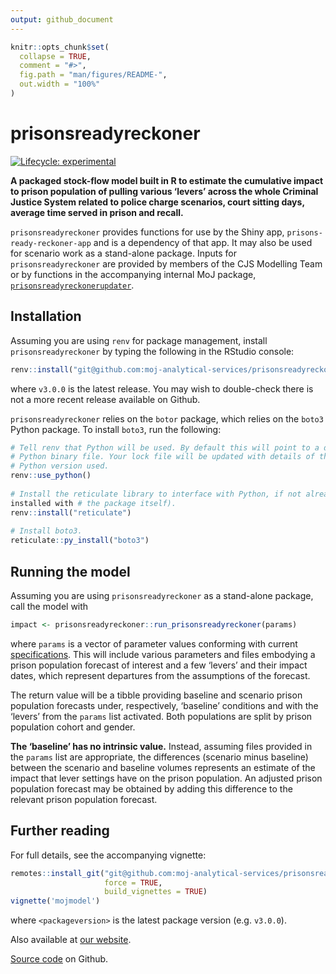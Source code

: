 ```yaml
---
output: github_document
---
```


<!--

INSTRUCTIONS:

Rendering README
----------------

Render `README.Rmd` regularly, to keep `README.md` up-to-date:

devtools::build_readme()

You could also use GitHub Actions to re-render README.Rmd every time you push.
An example workflow can be found here:
<https://github.com/r-lib/actions/tree/v1/examples>.

You can also embed plots, for example:

#```{r pressure, echo = FALSE}
#plot(pressure)
#```

In that case, commit and push the resulting figure files so they display on
GitHub and CRAN.


Using pkgdown to generate web documentation
-------------------------------------------

Assuming you have installed pkgdown, configure your package (once) to use
pkgdown:
    usethis::use_pkgdown()

Add the address of the website to the url field in the _pkgdown.yml file and
build the site:
    pkgdown::build_site()

Optionally add a reference section to the _pkgdown.yml file and re-compile the
index:
    pkgdown::build_reference_index()

-->

```r
knitr::opts_chunk$set(
  collapse = TRUE,
  comment = "#>",
  fig.path = "man/figures/README-",
  out.width = "100%"
)
```


# prisonsreadyreckoner

<!-- badges: start -->
[![Lifecycle: experimental](https://img.shields.io/badge/lifecycle-experimental-orange.svg)](https://lifecycle.r-lib.org/articles/stages.html#experimental)
<!-- badges: end -->

**A packaged stock-flow model built in R to estimate the cumulative impact to
prison population of pulling various 'levers' across the whole Criminal Justice
System related to police charge scenarios, court sitting days, average time
served in prison and recall.**

`prisonsreadyreckoner` provides functions for use by the Shiny app,
`prisons-ready-reckoner-app` and is a dependency of that app. It may also be
used for scenario work as a stand-alone package. Inputs for
`prisonsreadyreckoner` are provided by members of the CJS Modelling Team or by
functions in the accompanying internal MoJ package, 
[`prisonsreadyreckonerupdater`](https://github.com/moj-analytical-services/prisonsreadyreckonerupdater).


## Installation

Assuming you are using `renv` for package management, install
`prisonsreadyreckoner` by typing the following in the RStudio console:

```r
renv::install("git@github.com:moj-analytical-services/prisonsreadyreckoner.git@v3.0.0")
```

where `v3.0.0` is the latest release. You may wish to double-check there is not
a more recent release available on Github.

`prisonsreadyreckoner` relies on the `botor` package, which relies on the
`boto3` Python package. To install `boto3`, run the following:

```r
# Tell renv that Python will be used. By default this will point to a default
# Python binary file. Your lock file will be updated with details of the
# Python version used.
renv::use_python()
  
# Install the reticulate library to interface with Python, if not already
installed with # the package itself).
renv::install("reticulate")
  
# Install boto3.
reticulate::py_install("boto3")

```


## Running the model

Assuming you are using `prisonsreadyreckoner` as a stand-alone package, call the
model with

```r
impact <- prisonsreadyreckoner::run_prisonsreadyreckoner(params)
```

where `params` is a vector of parameter values conforming with current
[specifications](https://model-redevelopment-website.apps.alpha.mojanalytics.xyz/packages/r/prisonsreadyreckoner/articles/params.html).
This will include various parameters and files embodying a prison population
forecast of interest and a few 'levers' and their impact dates, which represent
departures from the assumptions of the forecast.

The return value will be a tibble providing baseline and scenario prison
population forecasts under, respectively, 'baseline' conditions and with the
'levers' from the `params` list activated. Both populations are split by prison
population cohort and gender.

**The 'baseline' has no intrinsic value.** Instead, assuming files provided in
the `params` list are appropriate, the differences (scenario minus baseline)
between the scenario and baseline volumes represents an estimate of the impact
that lever settings have on the prison population. An adjusted prison population
forecast may be obtained by adding this difference to the relevant prison
population forecast.


## Further reading

For full details, see the accompanying vignette:

```r
remotes::install_git("git@github.com:moj-analytical-services/prisonsreadyreckoner.git@<packageversion>",
                     force = TRUE,
                     build_vignettes = TRUE)
vignette('mojmodel')
```

where `<packageversion>` is the latest package version (e.g. `v3.0.0`).

Also available at
[our website](https://model-redevelopment-website.apps.live.cloud-platform.service.justice.gov.uk/).

[Source code](https://github.com/moj-analytical-services/prisonsreadyreckoner/)
on Github.


